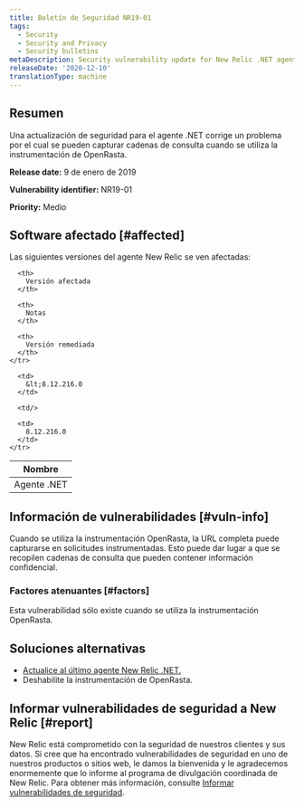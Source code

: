 ```yaml
---
title: Boletín de Seguridad NR19-01
tags:
  - Security
  - Security and Privacy
  - Security bulletins
metaDescription: Security vulnerability update for New Relic .NET agent.
releaseDate: '2020-12-10'
translationType: machine
---
```


## Resumen

Una actualización de seguridad para el agente .NET corrige un problema por el cual se pueden capturar cadenas de consulta cuando se utiliza la instrumentación de OpenRasta.

<DNT>**Release date:**</DNT> 9 de enero de 2019

<DNT>**Vulnerability identifier:**</DNT> NR19-01

<DNT>**Priority:**</DNT> Medio

## Software afectado [#affected]

Las siguientes versiones del agente New Relic se ven afectadas:

<table>
  <thead>
    <tr>
      <th>
        Nombre
      </th>

      <th>
        Versión afectada
      </th>

      <th>
        Notas
      </th>

      <th>
        Versión remediada
      </th>
    </tr>
  </thead>

  <tbody>
    <tr>
      <td>
        Agente .NET
      </td>

      <td>
        &lt;8.12.216.0
      </td>

      <td/>

      <td>
        8.12.216.0
      </td>
    </tr>
  </tbody>
</table>

## Información de vulnerabilidades [#vuln-info]

Cuando se utiliza la instrumentación OpenRasta, la URL completa puede capturarse en solicitudes instrumentadas. Esto puede dar lugar a que se recopilen cadenas de consulta que pueden contener información confidencial.

### Factores atenuantes [#factors]

Esta vulnerabilidad sólo existe cuando se utiliza la instrumentación OpenRasta.

## Soluciones alternativas

* [Actualice al último agente New Relic .NET.](/docs/agents/net-agent/installation/update-net-agent)
* Deshabilite la instrumentación de OpenRasta.

## Informar vulnerabilidades de seguridad a New Relic [#report]

New Relic está comprometido con la seguridad de nuestros clientes y sus datos. Si cree que ha encontrado vulnerabilidades de seguridad en uno de nuestros productos o sitios web, le damos la bienvenida y le agradecemos enormemente que lo informe al programa de divulgación coordinada de New Relic. Para obtener más información, consulte [Informar vulnerabilidades de seguridad](/docs/security/new-relic-security/data-privacy/reporting-security-vulnerabilities).